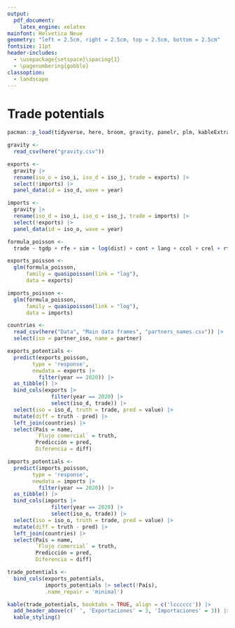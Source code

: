 ```yaml
---
output:
  pdf_document:
    latex_engine: xelatex
mainfont: Helvetica Neue
geometry: "left = 2.5cm, right = 2.5cm, top = 2.5cm, bottom = 2.5cm"
fontsize: 11pt
header-includes: 
  - \usepackage{setspace}\spacing{1} 
  - \pagenumbering{gobble}
classoption: 
  - landscape
---
```


# Trade potentials

```r
pacman::p_load(tidyverse, here, broom, gravity, panelr, plm, kableExtra)
```

```r
gravity <- 
  read_csv(here("gravity.csv"))

exports <- 
  gravity |> 
  rename(iso_o = iso_i, iso_d = iso_j, trade = exports) |> 
  select(!imports) |> 
  panel_data(id = iso_d, wave = year)

imports <- 
  gravity |> 
  rename(iso_d = iso_i, iso_o = iso_j, trade = imports) |> 
  select(!exports) |> 
  panel_data(id = iso_o, wave = year)

formula_poisson <- 
  trade ~ tgdp + rfe + sim + log(dist) + cont + lang + ccol + crel + rta
```

```r
exports_poisson <- 
  glm(formula_poisson,
      family = quasipoisson(link = "log"),
      data = exports)

imports_poisson <- 
  glm(formula_poisson,
      family = quasipoisson(link = "log"),
      data = imports)
```

```r
countries <- 
  read_csv(here("Data", "Main data frames", "partners_names.csv")) |> 
  select(iso = partner_iso, name = partner)
```

```r
exports_potentials <- 
  predict(exports_poisson,
        type = 'response',
        newdata = exports |> 
          filter(year == 2020)) |> 
  as_tibble() |> 
  bind_cols(exports |> 
              filter(year == 2020) |> 
              select(iso_d, trade)) |> 
  select(iso = iso_d, truth = trade, pred = value) |> 
  mutate(diff = truth - pred) |> 
  left_join(countries) |> 
  select(País = name, 
         `Flujo comercial` = truth,
         Predicción = pred, 
         Diferencia = diff)

imports_potentials <- 
  predict(imports_poisson,
        type = 'response',
        newdata = imports |> 
          filter(year == 2020)) |> 
  as_tibble() |> 
  bind_cols(imports |> 
              filter(year == 2020) |> 
              select(iso_o, trade)) |> 
  select(iso = iso_o, truth = trade, pred = value) |> 
  mutate(diff = truth - pred) |> 
  left_join(countries) |> 
  select(País = name, 
         `Flujo comercial` = truth,
         Predicción = pred, 
         Diferencia = diff)

trade_potentials <- 
  bind_cols(exports_potentials, 
            imports_potentials |> select(!País), 
            .name_repair = 'minimal')
```

```r
kable(trade_potentials, booktabs = TRUE, align = c('lcccccc')) |> 
  add_header_above(c(' ', 'Exportaciones' = 3, 'Importaciones' = 3)) |> 
  kable_styling()
```
